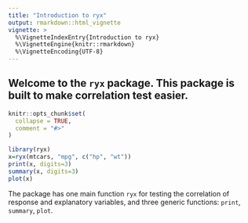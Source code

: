 ```yaml
---
title: "Introduction to ryx"
output: rmarkdown::html_vignette
vignette: >
  %\VignetteIndexEntry{Introduction to ryx}
  %\VignetteEngine{knitr::rmarkdown}
  %\VignetteEncoding{UTF-8}
---
```

## Welcome to the `ryx` package. This package is built to make correlation test easier. 
```r
knitr::opts_chunk$set(
  collapse = TRUE,
  comment = "#>"
)
```

```r
library(ryx)
x=ryx(mtcars, "mpg", c("hp", "wt"))
print(x, digits=3)
summary(x, digits=3)
plot(x)
```
The package has one main function `ryx` for testing the correlation of response and explanatory variables, and three generic functions: `print`, `summary`, `plot`.
